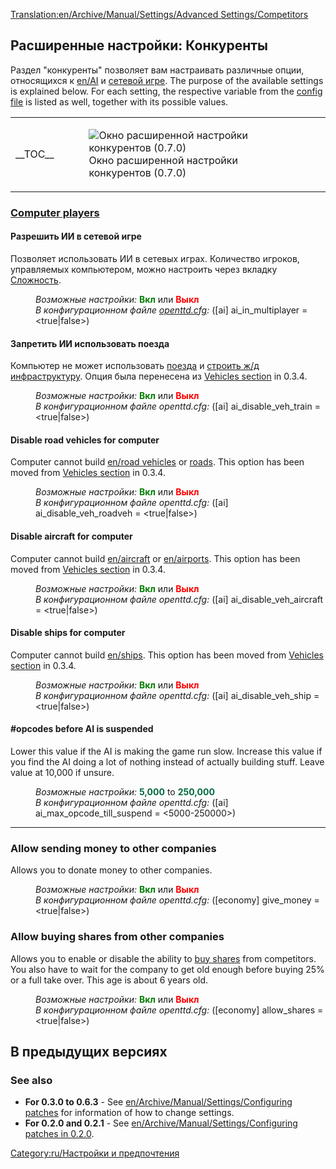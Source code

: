 [[Translation:en/Archive/Manual/Settings/Advanced Settings/Competitors]]
{{ru/Перевод|Advanced Settings/Competitors|1}}
{{ru/Расширенные настройки}}

==Расширенные настройки: Конкуренты==
Раздел "конкуренты" позволяет вам настраивать различные опции, относящихся к [[en/AI]] и [[ru/Manual/Сетевая игра|сетевой игре]]. The purpose of the available settings is explained below. For each setting, the respective variable from the [[ru/Archive/Manual/Settings/Openttd.cfg|config file]] is listed as well, together with its possible values.
{| align="center"
|- valign="top"
|__TOC__
|[[File:en/Advset competitors.png|frame|left|Окно расширенной настройки конкурентов (0.7.0)]]
|}

===<u>Computer players</u>===
====Разрешить ИИ в сетевой игре====
{{ru/Возможность|0.4||text=(с 0.4.5)}}
Позволяет использовать ИИ в сетевых играх. Количество игроков, управляемых компьютером, можно настроить через вкладку [[ru/Archive/Manual/Settings/Сложность|Сложность]].
:''Возможные настройки:'' <span style="color:green">'''Вкл'''</span> или <span style="color:red">'''Выкл'''</span>
:''В конфигурационном файле [[ru/Archive/Manual/Settings/Openttd.cfg|openttd.cfg]]:'' ([ai] ai_in_multiplayer = <true|false>)

====Запретить ИИ использовать поезда====
{{ru/Возможность|Old|text=(с 0.3.2)}}
Компьютер не может использовать [[ru/Manual/Base Set/Vehicles/Поезда|поезда]] и [[ru/Manual/Железнодорожное строительство|строить ж/д инфраструктуру]].
Опция была перенесена из [[en/Archive/Manual/Settings/Configuring patches/Vehicles#Disable trains for computer|Vehicles section]] in 0.3.4.
:''Возможные настройки:'' <span style="color:green">'''Вкл'''</span> или <span style="color:red">'''Выкл'''</span>
:''В конфигурационном файле openttd.cfg:'' ([ai] ai_disable_veh_train = <true|false>)

====Disable road vehicles for computer====
{{ru/Возможность|Old|text=(с 0.3.2)}}
Computer cannot build [[en/road vehicles]] or [[en/roadway construction|roads]]. This option has been moved from [[en/Archive/Manual/Settings/Configuring patches/Vehicles#Disable road vehicles for computer|Vehicles section]] in 0.3.4.
:''Возможные настройки:'' <span style="color:green">'''Вкл'''</span> или <span style="color:red">'''Выкл'''</span>
:''В конфигурационном файле openttd.cfg:'' ([ai] ai_disable_veh_roadveh = <true|false>)

====Disable aircraft for computer====
{{ru/Возможность|Old|align="right"|text=(с 0.3.2)}}
Computer cannot build [[en/aircraft]] or [[en/airports]]. This option has been moved from [[en/Archive/Manual/Settings/Configuring patches/Vehicles#Disable aircraft for computer|Vehicles section]] in 0.3.4.
:''Возможные настройки:'' <span style="color:green">'''Вкл'''</span> или <span style="color:red">'''Выкл'''</span>
:''В конфигурационном файле openttd.cfg:'' ([ai] ai_disable_veh_aircraft = <true|false>)

====Disable ships for computer====
{{ru/Возможность|Old|text=(с 0.3.2)}}
Computer cannot build [[en/ships]]. This option has been moved from [[en/Archive/Manual/Settings/Configuring patches/Vehicles#Disable ships for computer|Vehicles section]] in 0.3.4.
:''Возможные настройки:'' <span style="color:green">'''Вкл'''</span> или <span style="color:red">'''Выкл'''</span>
:''В конфигурационном файле openttd.cfg:'' ([ai] ai_disable_veh_ship = <true|false>)

====#opcodes before AI is suspended====
{{ru/Возможность|0.7|text=(с 0.7.0)}}
Lower this value if the AI is making the game run slow. Increase this value if you find the AI doing a lot of nothing instead of actually building stuff. Leave value at 10,000 if unsure.
:''Возможные настройки:'' <span style="color:#00693E">'''5,000'''</span> to <span style="color:#00693E">'''250,000'''</span>
:''В конфигурационном файле openttd.cfg:'' ([ai] ai_max_opcode_till_suspend = <5000-250000>)
{{en/-}}
----

===Allow sending money to other companies===
{{ru/Возможность|0.7|text=(с 0.7.0)}}
Allows you to donate money to other companies.
:''Возможные настройки:'' <span style="color:green">'''Вкл'''</span> или <span style="color:red">'''Выкл'''</span>
:''В конфигурационном файле openttd.cfg:'' ([economy] give_money = <true|false>)
{{en/-}}
===Allow buying shares from other companies===
{{ru/Возможность|0.7|align="right"|text=(с 0.7.0)}}
Allows you to enable or disable the ability to [[en/buying shares|buy shares]] from competitors. You also have to wait for the company to get old enough before buying 25% or a full take over. This age is about 6 years old.
:''Возможные настройки:'' <span style="color:green">'''Вкл'''</span> или <span style="color:red">'''Выкл'''</span>
:''В конфигурационном файле openttd.cfg:'' ([economy] allow_shares = <true|false>)
{{en/-}}

==В предыдущих версиях==
===See also===
*'''For 0.3.0 to 0.6.3''' - See [[en/Archive/Manual/Settings/Configuring patches]] for information of how to change settings.
*'''For 0.2.0 and 0.2.1''' - See [[en/Archive/Manual/Settings/Configuring patches in 0.2.0]].

[[Category:ru/Настройки и предпочтения]]